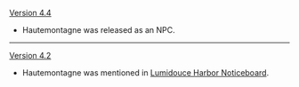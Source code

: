 {{Change History/Header}}
[[Version 4.4]]
* Hautemontagne was released as an NPC.
----
[[Version 4.2]]
* Hautemontagne was mentioned in [[Lumidouce Harbor Noticeboard]].